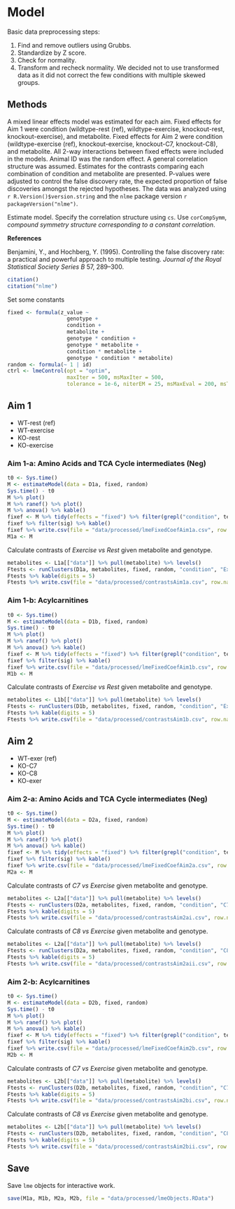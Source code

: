 # Model

Basic data preprocessing steps:

1. Find and remove outliers using Grubbs.
2. Standardize by Z score.
3. Check for normality.
4. Transform and recheck normality. We decided not to use transformed data as it did not correct the few conditions with multiple skewed groups.


## Methods

A mixed linear effects model was estimated for each aim.
Fixed effects for Aim 1 were condition (wildtype-rest (ref), wildtype-exercise, knockout-rest, knockout-exercise), and metabolite.
Fixed effects for Aim 2 were condition (wildtype-exercise (ref), knockout-exercise, knockout-C7, knockout-C8), and metabolite.
All 2-way interactions between fixed effects were included in the models.
Animal ID was the random effect.
A general correlation structure was assumed.
Estimates for the contrasts comparing each combination of condition and metabolite are presented.
P-values were adjusted to control the false discovery rate, the expected proportion of false discoveries amongst the rejected hypotheses.
The data was analyzed using `r R.Version()$version.string` and the `nlme` package version `r packageVersion("nlme")`.

Estimate model.
Specify the correlation structure using `cs`.
Use `corCompSymm`, *compound symmetry structure corresponding to a constant correlation*.

**References**

Benjamini, Y., and Hochberg, Y.
(1995).
Controlling the false discovery rate: a practical and powerful approach to multiple testing.
*Journal of the Royal Statistical Society Series B* 57, 289–300.

```r
citation()
citation("nlme")
```

Set some constants

```r
fixed <- formula(z_value ~
                   genotype +
                   condition +
                   metabolite +
                   genotype * condition +
                   genotype * metabolite +
                   condition * metabolite +
                   genotype * condition * metabolite)
random <- formula(~ 1 | id)
ctrl <- lmeControl(opt = "optim",
                   maxIter = 500, msMaxIter = 500,
                   tolerance = 1e-6, niterEM = 25, msMaxEval = 200, msTol = 1e-7)
```


## Aim 1

* WT-rest (ref)
* WT-exercise
* KO-rest
* KO-exercise

### Aim 1-a: Amino Acids and TCA Cycle intermediates (Neg)

```r
t0 <- Sys.time()
M <- estimateModel(data = D1a, fixed, random)
Sys.time() - t0
M %>% plot()
M %>% ranef() %>% plot()
M %>% anova() %>% kable()
fixef <- M %>% tidy(effects = "fixed") %>% filter(grepl("condition", term)) %>% adjustPvalue()
fixef %>% filter(sig) %>% kable()
fixef %>% write.csv(file = "data/processed/lmeFixedCoefAim1a.csv", row.names = FALSE)
M1a <- M
```

Calculate contrasts of *Exercise vs Rest* given metabolite and genotype.

```r
metabolites <- L1a[["data"]] %>% pull(metabolite) %>% levels()
Ftests <- runClusters(D1a, metabolites, fixed, random, "condition", "Exercise", ctrl)
Ftests %>% kable(digits = 5)
Ftests %>% write.csv(file = "data/processed/contrastsAim1a.csv", row.names = FALSE)
```

### Aim 1-b: Acylcarnitines

```r
t0 <- Sys.time()
M <- estimateModel(data = D1b, fixed, random)
Sys.time() - t0
M %>% plot()
M %>% ranef() %>% plot()
M %>% anova() %>% kable()
fixef <- M %>% tidy(effects = "fixed") %>% filter(grepl("condition", term)) %>% adjustPvalue()
fixef %>% filter(sig) %>% kable()
fixef %>% write.csv(file = "data/processed/lmeFixedCoefAim1b.csv", row.names = FALSE)
M1b <- M
```

Calculate contrasts of *Exercise vs Rest* given metabolite and genotype.

```r
metabolites <- L1b[["data"]] %>% pull(metabolite) %>% levels()
Ftests <- runClusters(D1b, metabolites, fixed, random, "condition", "Exercise", ctrl)
Ftests %>% kable(digits = 5)
Ftests %>% write.csv(file = "data/processed/contrastsAim1b.csv", row.names = FALSE)
```


## Aim 2

* WT-exer (ref)
* KO-C7
* KO-C8
* KO-exer

### Aim 2-a: Amino Acids and TCA Cycle intermediates (Neg)

```r
t0 <- Sys.time()
M <- estimateModel(data = D2a, fixed, random)
Sys.time() - t0
M %>% plot()
M %>% ranef() %>% plot()
M %>% anova() %>% kable()
fixef <- M %>% tidy(effects = "fixed") %>% filter(grepl("condition", term)) %>% adjustPvalue()
fixef %>% filter(sig) %>% kable()
fixef %>% write.csv(file = "data/processed/lmeFixedCoefAim2a.csv", row.names = FALSE)
M2a <- M
```

Calculate contrasts of *C7 vs Exercise* given metabolite and genotype.

```r
metabolites <- L2a[["data"]] %>% pull(metabolite) %>% levels()
Ftests <- runClusters(D2a, metabolites, fixed, random, "condition", "C7", ctrl)
Ftests %>% kable(digits = 5)
Ftests %>% write.csv(file = "data/processed/contrastsAim2ai.csv", row.names = FALSE)
```

Calculate contrasts of *C8 vs Exercise* given metabolite and genotype.

```r
metabolites <- L2a[["data"]] %>% pull(metabolite) %>% levels()
Ftests <- runClusters(D2a, metabolites, fixed, random, "condition", "C8", ctrl)
Ftests %>% kable(digits = 5)
Ftests %>% write.csv(file = "data/processed/contrastsAim2aii.csv", row.names = FALSE)
```

### Aim 2-b: Acylcarnitines

```r
t0 <- Sys.time()
M <- estimateModel(data = D2b, fixed, random)
Sys.time() - t0
M %>% plot()
M %>% ranef() %>% plot()
M %>% anova() %>% kable()
fixef <- M %>% tidy(effects = "fixed") %>% filter(grepl("condition", term)) %>% adjustPvalue()
fixef %>% filter(sig) %>% kable()
fixef %>% write.csv(file = "data/processed/lmeFixedCoefAim2b.csv", row.names = FALSE)
M2b <- M
```

Calculate contrasts of *C7 vs Exercise* given metabolite and genotype.

```r
metabolites <- L2b[["data"]] %>% pull(metabolite) %>% levels()
Ftests <- runClusters(D2b, metabolites, fixed, random, "condition", "C7", ctrl)
Ftests %>% kable(digits = 5)
Ftests %>% write.csv(file = "data/processed/contrastsAim2bi.csv", row.names = FALSE)
```

Calculate contrasts of *C8 vs Exercise* given metabolite and genotype.

```r
metabolites <- L2b[["data"]] %>% pull(metabolite) %>% levels()
Ftests <- runClusters(D2b, metabolites, fixed, random, "condition", "C8", ctrl)
Ftests %>% kable(digits = 5)
Ftests %>% write.csv(file = "data/processed/contrastsAim2bii.csv", row.names = FALSE)
```


## Save

Save `lme` objects for interactive work.

```r
save(M1a, M1b, M2a, M2b, file = "data/processed/lmeObjects.RData")
```

